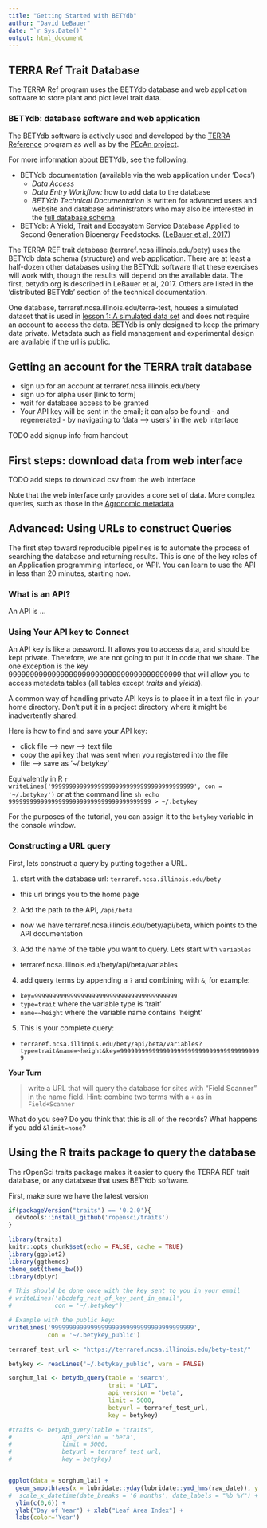 ```yaml
---
title: "Getting Started with BETYdb"
author: "David LeBauer"
date: "`r Sys.Date()`"
output: html_document
---
```


## TERRA Ref Trait Database

The TERRA Ref program uses the BETYdb database and web application software to store plant and plot level trait data. 

### BETYdb: database software and web application

The BETYdb software is actively used and developed by the [TERRA Reference](terraref.org) program as well as by the [PEcAn project](pecanproject.org).

For more information about BETYdb, see the following:

* BETYdb documentation (available via the web application under 'Docs')
  * _Data Access_
  * _Data Entry Workflow:_ how to add data to the database
  * _BETYdb Technical Documentation_ is written for advanced users and website and database administrators who may also be interested in the [full database schema](betydb.org/schemas)
* BETYdb: A Yield, Trait and Ecosystem Service Database Applied to Second Generation Bioenergy Feedstocks. ([LeBauer et al, 2017](dx.doi.org/10.1111/gcbb.12420))

The TERRA REF trait database (terraref.ncsa.illinois.edu/bety) uses the BETYdb data schema (structure) and web application.
There are at least a half-dozen other databases using the BETYdb software that these exercises will work with, though the results will depend on the available data.
The first, betydb.org is described in LeBauer et al, 2017.
Others are listed in the 'distributed BETYdb' section of the technical documentation.

One database, terraref.ncsa.illinois.edu/terra-test, houses a simulated dataset that is used in [lesson 1: A simulated data set](../traits/01-simulated-sorghum.Rmd) and does not require an account to access the data.
BETYdb is only designed to keep the primary data private. Metadata such as field management and experimental design are available if the url is public.

## Getting an account for the TERRA trait database

* sign up for an account at terraref.ncsa.illinois.edu/bety
* sign up for alpha user [link to form]
* wait for database access to be granted
* Your API key will be sent in the email; it can also be found - and regenerated - by navigating to 'data --> users' in the web interface

TODO add signup info from handout

## First steps: download data from web interface

TODO add steps to download csv from the web interface

Note that the web interface only provides a core set of data. More complex queries, such as those in the [Agronomic metadata](../traits/04-agronomic-metadata.Rmd)

## Advanced: Using URLs to construct Queries

The first step toward reproducible pipelines is to automate the process of searching the database and returning results. This is one of the key roles of an Application programming interface, or 'API'. You can learn to use the API in less than 20 minutes, starting now. 

### What is an API?

An API is ...

### Using Your API key to Connect

An API key is like a password. It allows you to access data, and should be kept private. 
Therefore, we are not going to put it in code that we share. The one exception is the key 9999999999999999999999999999999999999999 that will allow you to access metadata tables (all tables except _traits_ and _yields_). 

A common way of handling private API keys is to place it in a text file in your home directory. 
Don't put it in a project directory where it might be inadvertently shared.

Here is how to find and save your API key:

* click file --> new --> text file
* copy the api key that was sent when you registered into the file
* file --> save as '~/.betykey'

Equivalently in R `r writeLines('9999999999999999999999999999999999999999', con = '~/.betykey')` or at the command line `sh echo 9999999999999999999999999999999999999999 > ~/.betykey`

For the purposes of the tutorial, you can assign it to the `betykey` variable in the console window.

### Constructing a URL query

First, lets construct a query by putting together a URL.

1. start with the database url: `terraref.ncsa.illinois.edu/bety`
  * this url brings you to the home page
2. Add the path to the API, `/api/beta`
  * now we have terraref.ncsa.illinois.edu/bety/api/beta, which points to the API documentation
3. Add the name of the table you want to query. Lets start with `variables`
  * terraref.ncsa.illinois.edu/bety/api/beta/variables
4. add query terms by appending a `?` and combining with `&`, for example:
  * `key=9999999999999999999999999999999999999999`
  * `type=trait` where the variable type is 'trait'
  * `name=~height` where the variable name contains 'height'
5. This is your complete query:
  * `terraref.ncsa.illinois.edu/bety/api/beta/variables?type=trait&name=~height&key=9999999999999999999999999999999999999999`
  
**Your Turn**

> write a URL that will query the database for sites with "Field Scanner" in the name field. Hint: combine two terms with a `+` as in `Field+Scanner`

What do you see? Do you think that this is all of the records? What happens if you add `&limit=none`? 

## Using the R traits package to query the database

The rOpenSci traits package makes it easier to query the TERRA REF trait database, or any database that uses BETYdb software.

First, make sure we have the latest version 

```r
if(packageVersion("traits") == '0.2.0'){
  devtools::install_github('ropensci/traits')
}
```


```r
library(traits)
knitr::opts_chunk$set(echo = FALSE, cache = TRUE)
library(ggplot2)
library(ggthemes)
theme_set(theme_bw())
library(dplyr)
```



```r
# This should be done once with the key sent to you in your email
# writeLines('abcdefg_rest_of_key_sent_in_email', 
#            con = '~/.betykey')

# Example with the public key:
writeLines('9999999999999999999999999999999999999999', 
           con = '~/.betykey_public')
```
```r
terraref_test_url <- "https://terraref.ncsa.illinois.edu/bety-test/"

betykey <- readLines('~/.betykey_public', warn = FALSE)

```

```r
sorghum_lai <- betydb_query(table = 'search',
                            trait = "LAI",
                            api_version = 'beta',
                            limit = 5000,
                            betyurl = terraref_test_url, 
                            key = betykey)

#traits <- betydb_query(table = "traits",
#              api_version = 'beta',
#              limit = 5000,
#              betyurl = terraref_test_url, 
#              key = betykey)



```

```r

ggplot(data = sorghum_lai) +
  geom_smooth(aes(x = lubridate::yday(lubridate::ymd_hms(raw_date)), y = mean, color = as.factor(lubridate::year(lubridate::ymd_hms(raw_date)))), span = 0.5) +
#  scale_x_datetime(date_breaks = '6 months', date_labels = "%b %Y") +
  ylim(c(0,6)) + 
  ylab("Day of Year") + xlab("Leaf Area Index") +  
  labs(color='Year')

```

